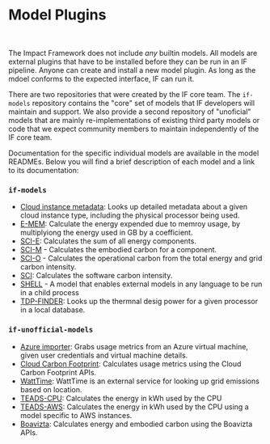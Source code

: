 
# Model Plugins

<Disclaimer />
<br />



The Impact Framework does not include *any* builtin models. All models are external plugins that have to be installed before they can be run in an IF pipeline. Anyone can create and install a new model plugin. As long as the mdoel conforms to the expected interface, IF can run it.

There are two repositories that were created by the IF core team. The `if-models` repository contains the "core" set of models that IF developers will maintain and support. We also provide a second repository of "unoficial" models that are mainly re-implementations of existing third party models or code that we expect community members to maintain independently of the IF core team.

Documentation for the specific individual models are available in the model READMEs. Below you will find a brief description of each model and a link to its documentation:


### `if-models`


* [Cloud instance metadata](https://github.com/Green-Software-Foundation/if-models/blob/main/src/lib/cloud-instance-metadata/README.md): Looks up detailed metadata about a given cloud instance type, including the physical processor being used.
* [E-MEM](https://github.com/Green-Software-Foundation/if-models/blob/main/src/lib/e-mem/README.md): Calculate the energy expended due to memroy usage, by multiplyiong the energy used in GB by a coefficient.
* [SCI-E](https://github.com/Green-Software-Foundation/if-models/blob/main/src/lib/sci-e/README.md): Calculates the sum of all energy components.
* [SCI-M](https://github.com/Green-Software-Foundation/if-models/blob/main/src/lib/sci-m/README.md) - Calculates the embodied carbon for a component.
* [SCI-O](https://github.com/Green-Software-Foundation/if-models/blob/main/src/lib/sci-o/index.ts) - Calculates the operational carbon from the total energy and grid carbon intensity.
* [SCI](https://github.com/Green-Software-Foundation/if-models/blob/main/src/lib/sci/README.md): Calculates the software carbon intensity.
* [SHELL](https://github.com/Green-Software-Foundation/if-models/blob/main/src/lib/shell/README.md) - A model that enables external models in any language to be run in a child process
* [TDP-FINDER](https://github.com/Green-Software-Foundation/if-models/tree/main/src/lib/tdp-finder): Looks up the thermnal desig power for a given processor in a local database.
 

### `if-unofficial-models`

* [Azure importer](https://github.com/Green-Software-Foundation/if-unofficial-models/blob/main/src/lib/azure-importer/README.md): Grabs usage metrics from an Azure virtual machine, given user credentials and virtual machine details.
* [Cloud Carbon Footprint](https://github.com/Green-Software-Foundation/if-unofficial-models/blob/main/src/lib/ccf/README.md): Calculates usage metrics using the Cloud Carbon Footprint APIs.
* [WattTime](https://github.com/Green-Software-Foundation/if-unofficial-models/blob/main/src/lib/watt-time/README.md): WattTime is an external service for looking up grid emissions based on location.
* [TEADS-CPU](https://github.com/Green-Software-Foundation/if-unofficial-models/blob/main/src/lib/teads-curve/README.md): Calculates the energy in kWh used by the CPU
* [TEADS-AWS](https://github.com/Green-Software-Foundation/if-unofficial-models/blob/main/src/lib/teads-aws/README.md): Calculates the energy in kWh used by the CPU using a model specific to AWS instances.
* [Boavizta](https://github.com/Green-Software-Foundation/if-unofficial-models/blob/main/src/lib/boavizta/README.md): Calculates energy and embodied carbon using the Boavizta APIs.